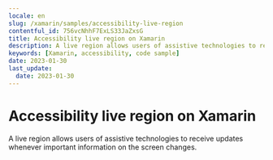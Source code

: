 ```yaml
---
locale: en
slug: /xamarin/samples/accessibility-live-region
contentful_id: 756vcNhhF7ExLS33JaZxsG
title: Accessibility live region on Xamarin
description: A live region allows users of assistive technologies to receive updates whenever important information on the screen changes.
keywords: [Xamarin, accessibility, code sample]
date: 2023-01-30
last_update:
  date: 2023-01-30
---
```


# Accessibility live region on Xamarin

A live region allows users of assistive technologies to receive updates whenever important information on the screen changes.

<CodeSample id="accessibility-live-region" framework="xamarin" locale="en"/>

